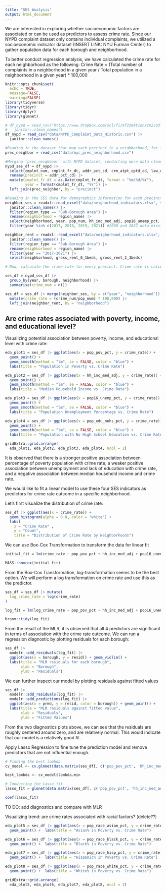 ```yaml
---
title: "SES Analysis"
output: html_document
---
```


We are interested in exploring whether socioeconomic factors are associated or can be used as predictors to assess crime rate. Since our NYPD complaint dataset only contains individual complaints, we utilized a socioeconomic indicator dataset (INSERT LINK: NYU Furman Center) to gather population data for each borough and neighborhood. 

To better conduct regression analysis, we have calculated the crime rate for each neighborhood as the following:
Crime Rate = (Total number of complaints in a neighborhood in a given year / Total population in a neighborhood in a given year) * 100,000

```r
knitr::opts_chunk$set(
  echo = TRUE,
  message=FALSE,
  warning=FALSE)
library(tidyverse)
library(tidyr)
library(dplyr)
library(glmnet)
```

```r
# df_nypd = read_csv("https://www.dropbox.com/scl/fi/kf2zk4t1onxzm2vo3lpkq/NYPD_Complaint_Data_Historic.csv?rlkey=ly36vi9v66sno80eir6rohlwn&dl=1", na = "(null)") |> # some values are coded as "(null)" in the df; rewrite them as NA
#   janitor::clean_names() 
df_nypd = read_csv("data/NYPD_Complaint_Data_Historic.csv") |> 
  janitor::clean_names()

#Reading in the dataset that map each precinct to a neighborhood, for further SES analysis
prec_neighbor = read_csv("data/nyc_prec_neighborhood.csv")

#Merging `prec_neighboor` with NYPD dataset, conducting more data cleaning. The resulting `nypd_ses_df` only contains variables of interest for SES analysis. `nypd_ses_df` now contains neighboorhood information, as well as other necessary data from the original master data 
nypd_ses_df = df_nypd |> 
  select(cmplnt_num, cmplnt_fr_dt, addr_pct_cd, crm_atpt_cptd_cd, law_cat_cd, susp_age_group, susp_race, susp_sex, vic_age_group, vic_race, vic_sex, ofns_desc, pd_desc) |> 
  rename(precinct = addr_pct_cd) |> 
  mutate(cmplnt_fr_dt = as.Date(cmplnt_fr_dt, format = "%m/%d/%Y"),
         year = format(cmplnt_fr_dt, "%Y")) |> 
  left_join(prec_neighbor, by = "precinct")

#Reading in the SES data for demographics information for each precinct/neighboorhood, and only keeping the relevant SES indicators. `neighbor_ses` df includes information on population, income, umemployment, poverty, education, and racial factors for every neighborhood. 
neighbor_ses = readxl::read_excel("data/neighorhood_indicators.xlsx", sheet = "Data") |> 
  janitor::clean_names() |> 
  filter(region_type == "Sub-Borough Area") |> 
  rename(neighborhood = region_name) |> 
  select(neighborhood, year, pop_num, hh_inc_med_adj, pop16_unemp_pct, pop_edu_collp_pct, pop_edu_nohs_pct, pop_pov_pct, pop_race_asian_pct, pop_race_black_pct, pop_race_hisp_pct, pop_race_white_pct, pop_foreign_pct) |> 
  filter(year %in% c(2017, 2018, 2019, 2021)) #2020 and 2022 data missing

neighbor_rent = readxl::read_excel("data/neighorhood_indicators.xlsx", sheet = "Data") |> 
  janitor::clean_names() |> 
  filter(region_type == "Sub-Borough Area") |> 
  rename(neighborhood = region_name) |> 
  filter(year == "2017-2021") |> 
  select(neighborhood, gross_rent_0_1beds, gross_rent_2_3beds)

# Now, calculate the crime rate for every precinct. Crime rate is calculated by dividing the number of crimes committed per neighborhood over the total population of that neighborhood, then times 100,000. Then merge the crime rate data with other relevant socioeconomic data. We focus only on the 2021 data. `ses_df` contains crime rate and other SES data per neighborhood, by year 

ses_df = nypd_ses_df |> 
  group_by(year, borough, neighborhood) |> 
  summarise(crime_num = n())

ses_df = ses_df |> merge(neighbor_ses, by = c("year", "neighborhood")) |> 
  mutate(crime_rate = (crime_num/pop_num) * 100,000) |> 
  left_join(neighbor_rent, by = "neighborhood")
```

## Are crime rates associated with poverty, income, and educational level? 

Visualizing potential association between poverty, income, and educational level with crime rate: 
```r
eda_plot1 = ses_df |> ggplot(aes(x = pop_pov_pct, y = crime_rate)) +
  geom_point() +  
  geom_smooth(method = "lm", se = FALSE, color = "blue") +
  labs(title = "Population in Poverty vs. Crime Rate")

eda_plot2 = ses_df |> ggplot(aes(x = hh_inc_med_adj, y = crime_rate)) +
  geom_point() + 
  geom_smooth(method = "lm", se = FALSE, color = "blue") +
  labs(title = "Median Household Income vs. Crime Rate")

eda_plot3 = ses_df |> ggplot(aes(x = pop16_unemp_pct, y = crime_rate)) +
  geom_point() + 
  geom_smooth(method = "lm", se = FALSE, color = "blue") +
  labs(title = "Population Unemployment Percentage vs. Crime Rate")

eda_plot4 = ses_df |> ggplot(aes(x = pop_edu_nohs_pct, y = crime_rate)) +
  geom_point() + 
  geom_smooth(method = "lm", se = FALSE, color = "blue") +
  labs(title = "Population with No High School Education vs. Crime Rate")

gridExtra::grid.arrange(
  eda_plot1, eda_plot2, eda_plot3, eda_plot4, ncol = 2)
```

It is observed that there is a stronger positive association between percentage of poverty population with crime rate; a weaker positive association between unemployment and lack of education with crime rate, and a negative association between median household income and crime rate. 

We would like to fit a linear model to use these four SES indicators as predictors for crime rate outcome in a specific neighborhood.

Let's first visualize the distribution of crime rate:
```r
ses_df |> ggplot(aes(x = crime_rate)) +
  geom_histogram(alpha = 0.8, color = "white") + 
  labs(
    x = "Crime Rate" ,
    y = "Count",
    title = "Distribution of Crime Rate by Neighborhoods")
```

We can use Box-Cox Transformation to transform the data for linear fit
```r
initial_fit = lm(crime_rate ~ pop_pov_pct + hh_inc_med_adj + pop16_unemp_pct + pop_edu_nohs_pct, data = ses_df)

MASS::boxcox(initial_fit)
```

From the Box-Cox Transformation, log-transformation seems to be the best option. We will perform a log transformation on crime rate and use this as the predictor.
```r
ses_df = ses_df |> mutate(
  log_crime_rate = log(crime_rate)
)

log_fit = lm(log_crime_rate ~ pop_pov_pct + hh_inc_med_adj + pop16_unemp_pct + pop_edu_nohs_pct, data = ses_df)

broom::tidy(log_fit)
```

From the result of the MLR, it is observed that all 4 predictors are significant in terms of association with the crime rate outcome. We can run a regression diagnostic by plotting residuals for each borough:
```r
ses_df |> 
  modelr::add_residuals(log_fit) |> 
  ggplot(aes(x = borough, y = resid)) + geom_violin() + 
  labs(title = "MLR residuals for each borough", 
       xlab = "Borough", 
       ylab = "Residuals")
```

We can further inspect our model by plotting residuals against fitted values
```r
ses_df |> 
  modelr::add_residuals(log_fit) |> 
  modelr::add_predictions(log_fit) |> 
  ggplot(aes(x = pred, y = resid, color = borough)) + geom_point() +
  labs(title = "MLR residuals against fitted value", 
       xlab = "Residuals", 
       ylab = "Fitted Values")
```

From the two diagnostics plots above, we can see that the residuals are roughly centered around zero, and are relatively normal. This would indicate that our model is a relatively good fit. 

Apply Lasso Regression to fine tune the prediction model and remove predictors that are not influential enough. 

```r
# Finding the best lambda
cv_model <- cv.glmnet(data.matrix(ses_df[, c('pop_pov_pct', 'hh_inc_med_adj', 'pop16_unemp_pct', 'pop_edu_nohs_pct')]), ses_df$crime_rate, alpha = 1)

best_lambda <- cv_model$lambda.min

# Conducting the Lasso fit 
lasso_fit = glmnet(data.matrix(ses_df[, c('pop_pov_pct', 'hh_inc_med_adj', 'pop16_unemp_pct', 'pop_edu_nohs_pct')]), ses_df$crime_rate, alpha = 1, lambda = best_lambda)

coef(lasso_fit)
```

TO DO: add diagnostics and compare with MLR 


Visualizing trend: are crime rates associated with racial factors? (delete??)
```r
eda_plot5 = ses_df |> ggplot(aes(x = pop_race_asian_pct, y = crime_rate)) +
  geom_point() +  labs(title = "Asian% in Poverty vs. Crime Rate")

eda_plot6 = ses_df |> ggplot(aes(x = pop_race_black_pct, y = crime_rate)) +
  geom_point() +  labs(title = "Black% in Poverty vs. Crime Rate")

eda_plot7 = ses_df |> ggplot(aes(x = pop_race_hisp_pct, y = crime_rate)) +
  geom_point() +  labs(title = "Hispanic% in Poverty vs. Crime Rate")

eda_plot8 = ses_df |> ggplot(aes(x = pop_race_white_pct, y = crime_rate)) +
  geom_point() +  labs(title = "White% in Poverty vs. Crime Rate")

gridExtra::grid.arrange(
  eda_plot5, eda_plot6, eda_plot7, eda_plot8, ncol = 2)
```

